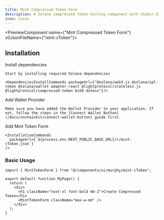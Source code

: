 ```yaml
---
title: Mint Compressed Token Form
description: A Solana compressed token minting component with shadcn UI styling
icon: Coins
---
```


<PreviewComponent name={"Mint Compressed Token Form"} v0JsonFileName={"mint-cToken"}>
  <MintTokenForm className="max-w-md" />
</PreviewComponent>

## Installation

<Steps>
  <Step>
    Install dependencies

    Start by installing required Solana dependencies

    <DependenciesInstallCommands packageUrl={"@solana/web3.js @solana/spl-token @solana/wallet-adapter-react @lightprotocol/stateless.js @lightprotocol/compressed-token bs58 dotenv"}/>

  </Step>

  <Step>
    Add Wallet Provider

    Make sure you have added the Wallet Provider to your application. If not, follow the steps in the [Connect Wallet Button](/docs/onchainkit/connect-wallet-button) guide first.

  </Step>

  <Step>
    Add Mint Token Form

    <InstallationCommands
      packageUrl={`${process.env.NEXT_PUBLIC_BASE_URL}/r/mint-cToken.json`}
    />

  </Step>
</Steps>

### Basic Usage

```tsx
import { MintTokenForm } from "@/components/ui/murphy/mint-cToken";
```

```tsx
export default function MyPage() {
  return (
    <div>
      <h1 className="text-xl font-bold mb-2">Create Compressed Token</h1>
      <MintTokenForm className="max-w-md" />
    </div>
  );
}
